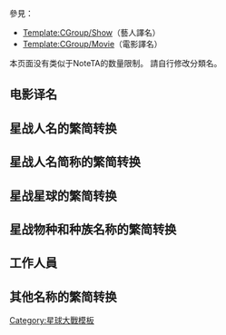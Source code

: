 {{CGroupH|name=StarWars|desc=-{zh-hans:星球大战;zh-hant:星球大戰;zh-tw:星際大戰;zh-sg:星际大战}-}}<noinclude>

參見：
*[[Template:CGroup/Show]]（藝人譯名）
*[[Template:CGroup/Movie]]（電影譯名）

[[Category:公共轉換組模板|{{SUBPAGENAME}}]]
[[Category:星球大戰模板]]

本页面没有类似于NoteTA的数量限制。
請自行修改分類名。

== 电影译名==
</noinclude>
{{CItem|zh-cn:星球大战; zh-hk:星球大戰; zh-tw:星際大戰; zh-sg:星际大战|original=Star Wars}}
{{CItem|zh-cn:星球大战I：幽灵的威胁; zh-hk:星球大戰前傳：魅影危機; zh-tw:星際大戰首部曲：威脅潛伏|original=Star Wars Episode I: The Phantom Menace}}
{{CItem|zh-cn:星球大战II：克隆人的进攻; zh-hk:星球大戰前傳II：複製人侵略; zh-tw:星際大戰二部曲：複製人全面進攻|original=Star Wars Episode II: Attack of the Clones}}
{{CItem|zh-cn:星球大战III：西斯的反击; zh-hk:星球大戰前傳III：黑帝君臨; zh-tw:星際大戰三部曲：西斯大帝的復仇|original=Star Wars Episode III: Revenge of the Sith}}
{{CItem|zh-cn:星球大战IV：新希望; zh-hk:星球大戰：新的希望; zh-tw:星際大戰四部曲：曙光乍現|original=Star Wars Episode IV: A New Hope}}
{{CItem|zh-cn:星球大战V：帝国反击战; zh-hk:星球大戰：帝國反擊戰; zh-tw:星際大戰五部曲：帝國大反擊|original=Star Wars Episode V: The Empire Strikes Back}}
{{CItem|zh-cn:星球大战VI：绝地归来; zh-hk:星球大戰：武士復仇; zh-tw:星際大戰六部曲：絕地大反攻|original=Star Wars Episode VI: Return of the Jedi}}
{{CItem|zh-cn:星球大战VII：原力觉醒;zh-hk:星球大戰：原力覺醒; zh-tw:星際大戰七部曲：原力覺醒|original=Star Wars Episode VI: The Force Awakens}}<noinclude>

== 星战人名的繁简转换 ==
</noinclude>
{{CItem|zh-hans:阿纳金·天行者;zh-hant:安納金·天行者;zh-tw:安納金·天行者|original=Anakin Skywalker}}
{{CItem|zh-cn:帕德梅·艾米达拉;zh-hk:帕德美·艾米達拉;zh-tw:佩咪·艾米達拉|original=Padmé Amidala}}
{{CItem|zh-cn:欧比旺·克诺比;zh-hk:歐比王·肯諾比;zh-tw:歐比王·肯諾比|original=Obi-Wan Kenobi}}
{{CItem|zh-cn:奎刚·金;zh-hk:魁剛·金;zh-tw:魁剛·金|original=Qui-Gon Jinn}}
{{CItem|zh-cn:梅斯·温杜;zh-hk:魅使·雲度;zh-tw:魅使·雲度|original=Mace Windu}}
{{CItem|zh-cn:达斯·摩尔;zh-hk:達斯·魔;zh-tw:達斯·魔|original=Darth Maul}}
{{CItem|zh-hans:帕尔帕庭;zh-hant:白卜庭;zh-cn:帕尔帕庭;zh-tw:白卜庭;zh-hk:白卜庭;zh-mo:白卜庭|original=Palpatine}}
{{CItem|zh-cn:达斯·西迪厄斯;zh-hk:達斯·西帝;zh-tw:達斯·西帝|original=Darth Sidious}}
{{CItem|zh-cn:基·阿迪·芒迪;zh-hk:奇·亞地·蒙地;zh-tw:奇·亞地·蒙地|original=Ki-Adi-Mundi}}

{{CItem|zh-hans:阿索卡·塔诺;zh-hant:亞蘇卡·譚諾|original=Ahsoka Tano}}

{{CItem|zh-cn:卢克·天行者;zh-hk:盧克·天行者;zh-tw:路克·天行者|original=Luke Skywalker}}
{{CItem|zh-hans:莱娅·奥加纳;zh-hant:莉亞·歐嘉納;zh-tw:莉亞公主;zh-hk:莉亞·歐嘉納;zh-mo:莉亞·歐嘉納;|original=Leia Organa}}
{{CItem|zh-cn:韩·索罗;zh-hk:韓·素羅;zh-tw:韓蘇洛|original=Han Solo}}
{{CItem|zh-hans:米特拉·苏里克;zh-hant:咪拉·蘇瑞克|original=Meetra Surik}}
{{CItem|zh-hans:丘巴卡;zh-hant:楚霸客|original=Chewbacca}}
{{CItem|zh-hans:千年隼;zh-tw:千年鷹;|original=Millennium Falcon}}
{{CItem|zh-hans:达斯·维达;zh-hant:達斯·維達;zh-tw:黑武士;zh-hk:黑武士;zh-mo:黑武士;|original=Darth Vader}}<noinclude>


== 星战人名简称的繁简转换 ==
</noinclude>
{{CItem|zh-hans:阿纳金;zh-hant:安納金;zh-tw:安納金|original=Anakin}}
{{CItem|zh-cn:帕德梅;zh-hk:帕德美;zh-tw:佩咪|original=Padmé}}
{{CItem|zh-cn:欧比旺;zh-hk:歐比王;zh-tw:歐比王|original=Obi-Wan}}
{{CItem|zh-cn:奎刚;zh-hk:魁剛;zh-tw:魁剛|original=Qui-Gon}}
{{CItem|zh-cn:梅斯;zh-hk:魅使;zh-tw:魅使|original=Mace}}
{{CItem|zh-cn:温杜;zh-hk:雲度;zh-tw:雲度|original=Windu}}
{{CItem|zh-cn:西迪厄斯;zh-hk:西帝;zh-tw:西帝|original=Sidious}}

{{CItem|zh-hans:阿索卡;zh-hant:亞蘇卡|original=Ahsoka}}
{{CItem|zh-hans:塔诺;zh-hant:譚諾|original=Tano}}

{{CItem|zh-cn:卢克;zh-hk:盧克;zh-tw:路克|original=Luke}}
{{CItem|zh-hans:莱娅;zh-hant:莉亞;zh-tw:莉亞;zh-hk:莉亞;zh-mo:莉亞;|original=Leia}}
{{CItem|zh-cn:韩;zh-hk:韓;zh-tw:韓|original=Han}}
{{CItem|zh-cn:索罗;zh-hk:素羅;zh-tw:蘇洛|original=Solo}}
{{CItem|zh-hans:苏里克;zh-hant:蘇瑞克|original=Surik}}
{{CItem|zh-hans:维达; zh-hant:維達; zh-tw:黑武士|original=Vader}}<noinclude>

== 星战星球的繁简转换 ==
</noinclude>
{{CItem|zh-hans:塔图因; zh-hant:塔圖因|original=Tatooine}}
{{CItem|zh-cn:科洛桑;zh-hk:克魯斯根;zh-tw:克魯斯根|original=Coruscant}}
{{CItem|zh-cn:纳布;zh-hk:那卜;zh-tw:那卜|original=Naboo}}
{{CItem|zh-cn:恩多;zh-hk:安鐸;zh-tw:恩多|original=Endor}}
<noinclude>

== 星战物种和种族名称的繁简转换 ==
</noinclude>
{{CItem|zh-cn:伊沃克;zh-hk:依娃;zh-tw:依娃|original=Ewok}}<noinclude>

== 工作人員 ==
</noinclude>
{{CItem|zh-hans:乔治·卢卡斯;zh-hk:佐治·魯卡斯;zh-tw:喬治·盧卡斯;|George Lucas}}
{{CItem|zh-hans:乔治;zh-hk:佐治;zh-tw:喬治;|George}}
{{CItem|zh-hans:卢卡斯;zh-hk:魯卡斯;zh-tw:盧卡斯;|Lucas}}
<noinclude>
== 其他名称的繁简转换 ==
</noinclude>
{{CItem|zh-hans:星球大战：克隆人战争;zh-hant:星際大戰：複製人之戰;zh-tw:星際大戰：複製人之戰;zh-hk:星球大戰：複製戰紀;zh-mo:星球大戰：複製戰紀;|Star Wars:The Clone Wars}}
{{CItem|zh-hans:克隆战争;zh-hk:複製人戰爭;zh-tw:複製人之戰;|Clone Wars}}
{{CItem|zh-hans:克隆;zh-hk:複製人;zh-tw:複製人;|Clone}}
{{CItem|zh-hans:在克隆战争中;zh-hk:在複製人戰爭中;zh-tw:在複製人戰爭中;|Clone Wars}}
{{CItem|zh-hans:步行机;zh-hant:走獸;|Walker}}


<!--以下请自行添加／以下請自行添加-->
</noinclude>
{{CGroupF}}